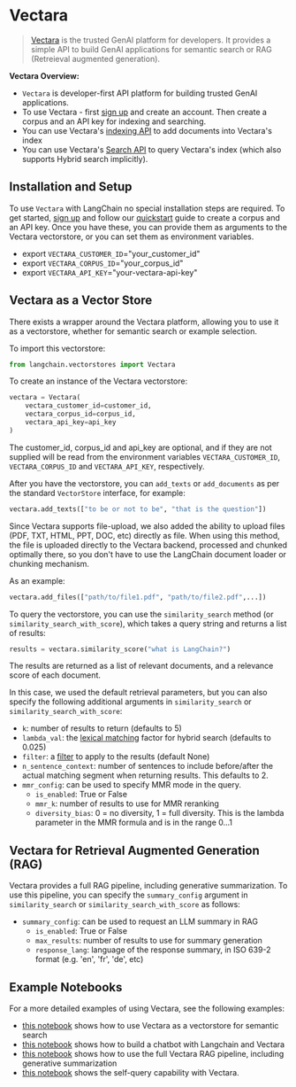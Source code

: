 # Vectara

>[Vectara](https://vectara.com/) is the trusted GenAI platform for developers. It provides a simple API to build GenAI applications
> for semantic search or RAG (Retreieval augmented generation).

**Vectara Overview:**
- `Vectara` is developer-first API platform for building trusted GenAI applications. 
- To use Vectara - first [sign up](https://vectara.com/integrations/langchain) and create an account. Then create a corpus and an API key for indexing and searching.
- You can use Vectara's [indexing API](https://docs.vectara.com/docs/indexing-apis/indexing) to add documents into Vectara's index
- You can use Vectara's [Search API](https://docs.vectara.com/docs/search-apis/search) to query Vectara's index (which also supports Hybrid search implicitly).

## Installation and Setup

To use `Vectara` with LangChain no special installation steps are required. 
To get started, [sign up](https://vectara.com/integrations/langchain) and follow our [quickstart](https://docs.vectara.com/docs/quickstart) guide to create a corpus and an API key. 
Once you have these, you can provide them as arguments to the Vectara vectorstore, or you can set them as environment variables.

- export `VECTARA_CUSTOMER_ID`="your_customer_id"
- export `VECTARA_CORPUS_ID`="your_corpus_id"
- export `VECTARA_API_KEY`="your-vectara-api-key"


## Vectara as a Vector Store

There exists a wrapper around the Vectara platform, allowing you to use it as a vectorstore, whether for semantic search or example selection.

To import this vectorstore:
```python
from langchain.vectorstores import Vectara
```

To create an instance of the Vectara vectorstore:
```python
vectara = Vectara(
    vectara_customer_id=customer_id, 
    vectara_corpus_id=corpus_id, 
    vectara_api_key=api_key
)
```
The customer_id, corpus_id and api_key are optional, and if they are not supplied will be read from the environment variables `VECTARA_CUSTOMER_ID`, `VECTARA_CORPUS_ID` and `VECTARA_API_KEY`, respectively.

After you have the vectorstore, you can `add_texts` or `add_documents` as per the standard `VectorStore` interface, for example:

```python
vectara.add_texts(["to be or not to be", "that is the question"])
```


Since Vectara supports file-upload, we also added the ability to upload files (PDF, TXT, HTML, PPT, DOC, etc) directly as file. When using this method, the file is uploaded directly to the Vectara backend, processed and chunked optimally there, so you don't have to use the LangChain document loader or chunking mechanism.

As an example:

```python
vectara.add_files(["path/to/file1.pdf", "path/to/file2.pdf",...])
```

To query the vectorstore, you can use the `similarity_search` method (or `similarity_search_with_score`), which takes a query string and returns a list of results:
```python
results = vectara.similarity_score("what is LangChain?")
```
The results are returned as a list of relevant documents, and a relevance score of each document.

In this case, we used the default retrieval parameters, but you can also specify the following additional arguments in `similarity_search` or `similarity_search_with_score`:
- `k`: number of results to return (defaults to 5)
- `lambda_val`: the [lexical matching](https://docs.vectara.com/docs/api-reference/search-apis/lexical-matching) factor for hybrid search (defaults to 0.025)
- `filter`: a [filter](https://docs.vectara.com/docs/common-use-cases/filtering-by-metadata/filter-overview) to apply to the results (default None)
- `n_sentence_context`: number of sentences to include before/after the actual matching segment when returning results. This defaults to 2.
- `mmr_config`: can be used to specify MMR mode in the query.
   - `is_enabled`: True or False
   - `mmr_k`: number of results to use for MMR reranking
   - `diversity_bias`: 0 = no diversity, 1 = full diversity. This is the lambda parameter in the MMR formula and is in the range 0...1

## Vectara for Retrieval Augmented Generation (RAG)

Vectara provides a full RAG pipeline, including generative summarization. 
To use this pipeline, you can specify the `summary_config` argument in `similarity_search` or `similarity_search_with_score` as follows:

- `summary_config`: can be used to request an LLM summary in RAG
   - `is_enabled`: True or False
   - `max_results`: number of results to use for summary generation
   - `response_lang`: language of the response summary, in ISO 639-2 format (e.g. 'en', 'fr', 'de', etc)

## Example Notebooks

For a more detailed examples of using Vectara, see the following examples:
* [this notebook](/docs/integrations/vectorstores/vectara.html) shows how to use Vectara as a vectorstore for semantic search
* [this notebook](/docs/integrations/providers/vectara/vectara_chat.html) shows how to build a chatbot with Langchain and Vectara
* [this notebook](/docs/integrations/providers/vectara/vectara_summary.html) shows how to use the full Vectara RAG pipeline, including generative summarization
* [this notebook](/docs/integrations/retrievers/self_query/vectara_self_query.html) shows the self-query capability with Vectara.




